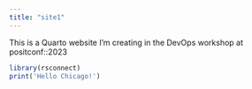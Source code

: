 ```yaml
---
title: "site1"
---
```


This is a Quarto website I'm creating in the DevOps workshop at positconf::2023

```r
library(rsconnect)
print('Hello Chicago!')


```
